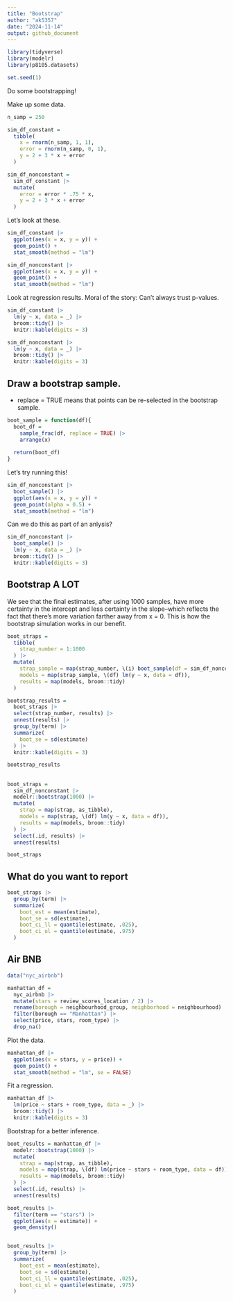 ```yaml
---
title: "Bootstrap"
author: "ak5357"
date: "2024-11-14"
output: github_document
---
```


```r
library(tidyverse)
library(modelr)
library(p8105.datasets)

set.seed(1)
```

Do some bootstrapping!

Make up some data.

```r
n_samp = 250

sim_df_constant =
  tibble(
    x = rnorm(n_samp, 1, 1),
    error = rnorm(n_samp, 0, 1),
    y = 2 + 3 * x + error
  )

sim_df_nonconstant =
  sim_df_constant |> 
  mutate(
    error = error * .75 * x,
    y = 2 + 3 * x + error
  )
```


Let's look at these.

```r
sim_df_constant |> 
  ggplot(aes(x = x, y = y)) +
  geom_point() +
  stat_smooth(method = "lm")

sim_df_nonconstant |> 
  ggplot(aes(x = x, y = y)) +
  geom_point() +
  stat_smooth(method = "lm")
```

Look at regression results. Moral of the story: Can't always trust p-values.

```r
sim_df_constant |> 
  lm(y ~ x, data = _) |> 
  broom::tidy() |> 
  knitr::kable(digits = 3)

sim_df_nonconstant |> 
  lm(y ~ x, data = _) |> 
  broom::tidy() |> 
  knitr::kable(digits = 3)
```

## Draw a bootstrap sample.

* replace = TRUE means that points can be re-selected in the bootstrap sample.

```r
boot_sample = function(df){
  boot_df = 
    sample_frac(df, replace = TRUE) |> 
    arrange(x)
  
  return(boot_df)
}
```

Let's try running this!

```r
sim_df_nonconstant |>
  boot_sample() |> 
  ggplot(aes(x = x, y = y)) +
  geom_point(alpha = 0.5) +
  stat_smooth(method = "lm")
```


Can we do this as part of an anlysis?

```r
sim_df_nonconstant |> 
  boot_sample() |> 
  lm(y ~ x, data = _) |> 
  broom::tidy() |> 
  knitr::kable(digits = 3)
```

## Bootstrap A LOT

We see that the final estimates, after using 1000 samples, have more certainty in the intercept and less certainty in the slope--which reflects the fact that there's more variation farther away from x = 0. This is how the bootstrap simulation works in our benefit.

```r
boot_straps =
  tibble(
    strap_number = 1:1000
  ) |> 
  mutate(
    strap_sample = map(strap_number, \(i) boot_sample(df = sim_df_nonconstant)),
    models = map(strap_sample, \(df) lm(y ~ x, data = df)),
    results = map(models, broom::tidy)
  )

bootstrap_results = 
  boot_straps |> 
  select(strap_number, results) |> 
  unnest(results) |> 
  group_by(term) |> 
  summarize(
    boot_se = sd(estimate)
  ) |> 
  knitr::kable(digits = 3)

bootstrap_results
```


## 

```r
boot_straps = 
  sim_df_nonconstant |> 
  modelr::bootstrap(1000) |> 
  mutate(
    strap = map(strap, as_tibble),
    models = map(strap, \(df) lm(y ~ x, data = df)),
    results = map(models, broom::tidy)
  ) |> 
  select(.id, results) |> 
  unnest(results)

boot_straps
```

## What do you want to report

```r
boot_straps |> 
  group_by(term) |> 
  summarize(
    boot_est = mean(estimate),
    boot_se = sd(estimate),
    boot_ci_ll = quantile(estimate, .025),
    boot_ci_ul = quantile(estimate, .975)
  )
```


## Air BNB

```r
data("nyc_airbnb")

manhattan_df = 
  nyc_airbnb |> 
  mutate(stars = review_scores_location / 2) |> 
  rename(borough = neighbourhood_group, neighborhood = neighbourhood) |> 
  filter(borough == "Manhattan") |> 
  select(price, stars, room_type) |> 
  drop_na()
```

Plot the data.

```r
manhattan_df |> 
  ggplot(aes(x = stars, y = price)) +
  geom_point() +
  stat_smooth(method = "lm", se = FALSE)
```

Fit a regression.

```r
manhattan_df |> 
  lm(price ~ stars + room_type, data = _) |> 
  broom::tidy() |> 
  knitr::kable(digits = 3)
```

Bootstrap for a better inference.

```r
boot_results = manhattan_df |> 
  modelr::bootstrap(1000) |> 
  mutate(
    strap = map(strap, as_tibble),
    models = map(strap, \(df) lm(price ~ stars + room_type, data = df)),
    results = map(models, broom::tidy)
  ) |> 
  select(.id, results) |> 
  unnest(results)

boot_results |> 
  filter(term == "stars") |> 
  ggplot(aes(x = estimate)) +
  geom_density()


boot_results |> 
  group_by(term) |> 
  summarize(
    boot_est = mean(estimate),
    boot_se = sd(estimate),
    boot_ci_ll = quantile(estimate, .025),
    boot_ci_ul = quantile(estimate, .975)
  )

```









